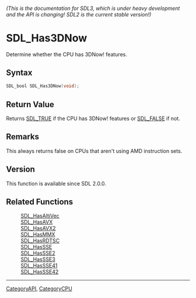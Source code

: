 ====== (This is the documentation for SDL3, which is under heavy development and the API is changing! SDL2 is the current stable version!) ======
= SDL_Has3DNow =

Determine whether the CPU has 3DNow! features.

== Syntax ==

<syntaxhighlight lang='c'>
SDL_bool SDL_Has3DNow(void);
</syntaxhighlight>

== Return Value ==

Returns [[SDL_TRUE]] if the CPU has 3DNow! features or [[SDL_FALSE]] if
not.

== Remarks ==

This always returns false on CPUs that aren't using AMD instruction sets.

== Version ==

This function is available since SDL 2.0.0.

== Related Functions ==

:[[SDL_HasAltiVec]]
:[[SDL_HasAVX]]
:[[SDL_HasAVX2]]
:[[SDL_HasMMX]]
:[[SDL_HasRDTSC]]
:[[SDL_HasSSE]]
:[[SDL_HasSSE2]]
:[[SDL_HasSSE3]]
:[[SDL_HasSSE41]]
:[[SDL_HasSSE42]]

----
[[CategoryAPI]], [[CategoryCPU]]


